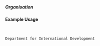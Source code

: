 ===== Organisation ===== 
{{for revision 1.03}}

==== Example Usage ====

<code>

<organisation>Department for International Development</organisation>
</code>